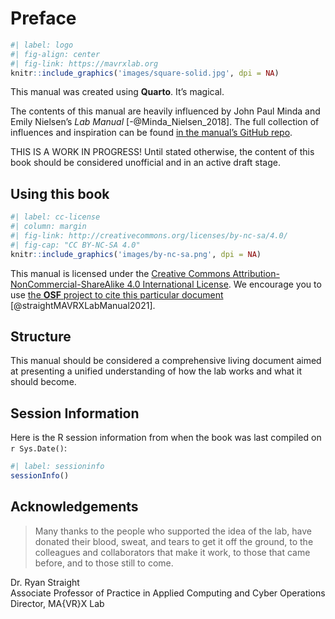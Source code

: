 # Preface {.unnumbered}

```r
#| label: logo
#| fig-align: center
#| fig-link: https://mavrxlab.org
knitr::include_graphics('images/square-solid.jpg', dpi = NA)
```

This manual was created using **Quarto**. It's magical.

The contents of this manual are heavily influenced by John Paul Minda and Emily Nielsen's *Lab Manual* [-@Minda_Nielsen_2018]. The full collection of influences and inspiration can be found [in the manual's GitHub repo](https://github.com/mavrxlab/lab-manual).

::: callout-warning
THIS IS A WORK IN PROGRESS! Until stated otherwise, the content of this book should be considered unofficial and in an active draft stage.
:::

## Using this book {.unnumbered}

```r
#| label: cc-license
#| column: margin
#| fig-link: http://creativecommons.org/licenses/by-nc-sa/4.0/
#| fig-cap: "CC BY-NC-SA 4.0"
knitr::include_graphics('images/by-nc-sa.png', dpi = NA)
```

This manual is licensed under the [Creative Commons Attribution-NonCommercial-ShareAlike 4.0 International License](http://creativecommons.org/licenses/by-nc-sa/4.0/). We encourage you to use [the **OSF** project to cite this particular document](https://osf.io/upa25/) [@straightMAVRXLabManual2021].

## Structure {.unnumbered}

This manual should be considered a comprehensive living document aimed at presenting a unified understanding of how the lab works and what it should become.

<!-- Chapter listing goes here once they're set. -->

## Session Information {.unnumbered}

Here is the R session information from when the book was last compiled on `r Sys.Date()`:

```r
#| label: sessioninfo
sessionInfo()
```

## Acknowledgements {.unnumbered}

> Many thanks to the people who supported the idea of the lab, have donated their blood, sweat, and tears to get it off the ground, to the colleagues and collaborators that make it work, to those that came before, and to those still to come.

<p style="text-align: right;">

Dr. Ryan Straight<br />\newline Associate Professor of Practice in Applied Computing and Cyber Operations<br />\newline Director, MA{VR}X Lab<br />\newline

</p>
